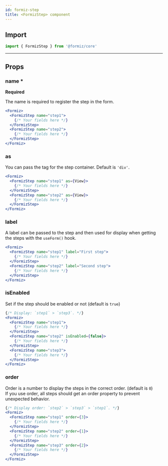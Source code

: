 ```yaml
---
id: formiz-step
title: <FormizStep> component
---
```


## Import

```jsx
import { FormizStep } from '@formiz/core'
```

---

## Props

### name *

**Required**

The name is required to register the step in the form.

```jsx
<Formiz>
  <FormizStep name="step1">
    {/* Your fields here */}
  </FormizStep>
  <FormizStep name="step2">
    {/* Your fields here */}
  </FormizStep>
</Formiz>
```

### as

You can pass the tag for the step container. Default is `'div'`.

```jsx
<Formiz>
  <FormizStep name="step1" as={View}>
    {/* Your fields here */}
  </FormizStep>
  <FormizStep name="step2" as={View}>
    {/* Your fields here */}
  </FormizStep>
</Formiz>
```

### label

A label can be passed to the step and then used for display when getting the steps with the `useForm()` hook.

```jsx
<Formiz>
  <FormizStep name="step1" label="First step">
    {/* Your fields here */}
  </FormizStep>
  <FormizStep name="step2" label="Second step">
    {/* Your fields here */}
  </FormizStep>
</Formiz>
```

### isEnabled

Set if the step should be enabled or not (default is `true`)

```jsx
{/* Display: `step1` > `step3`. */}
<Formiz>
  <FormizStep name="step1">
    {/* Your fields here */}
  </FormizStep>
  <FormizStep name="step2" isEnabled={false}>
    {/* Your fields here */}
  </FormizStep>
  <FormizStep name="step3">
    {/* Your fields here */}
  </FormizStep>
</Formiz>
```

### order

Order is a number to display the steps in the correct order. (default is `0`)<br />
If you use order, all steps should get an order property to prevent unexpected behavior.

```jsx
{/* Display order: `step2` > `step3` > `step1`. */}
<Formiz>
  <FormizStep name="step1" order={3}>
    {/* Your fields here */}
  </FormizStep>
  <FormizStep name="step2" order={1}>
    {/* Your fields here */}
  </FormizStep>
  <FormizStep name="step3" order={2}>
    {/* Your fields here */}
  </FormizStep>
</Formiz>
```
